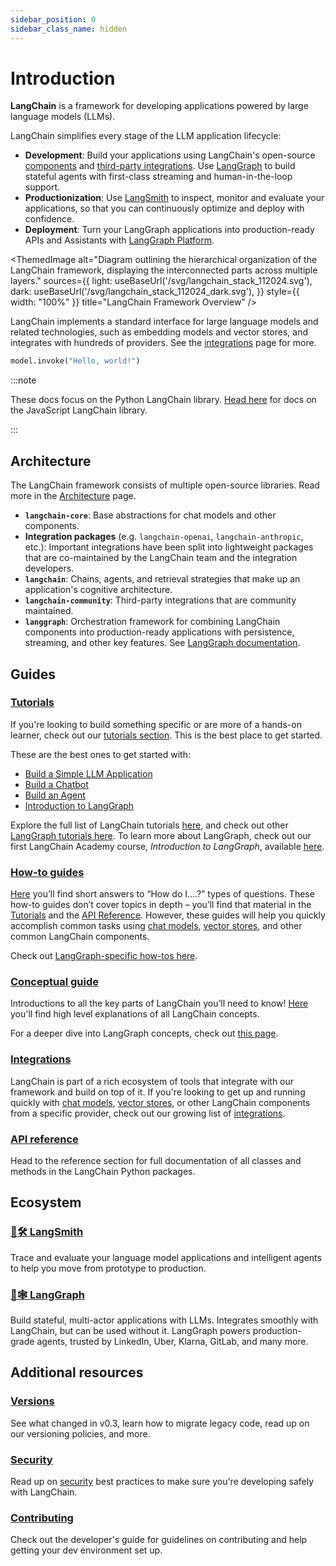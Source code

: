 ```yaml
---
sidebar_position: 0
sidebar_class_name: hidden
---
```


# Introduction

**LangChain** is a framework for developing applications powered by large language models (LLMs).

LangChain simplifies every stage of the LLM application lifecycle:
- **Development**: Build your applications using LangChain's open-source [components](/docs/concepts) and [third-party integrations](/docs/integrations/providers/).
Use [LangGraph](/docs/concepts/architecture/#langgraph) to build stateful agents with first-class streaming and human-in-the-loop support.
- **Productionization**: Use [LangSmith](https://docs.smith.langchain.com/) to inspect, monitor and evaluate your applications, so that you can continuously optimize and deploy with confidence.
- **Deployment**: Turn your LangGraph applications into production-ready APIs and Assistants with [LangGraph Platform](https://docs.langchain.com/langgraph-platform).


<ThemedImage
  alt="Diagram outlining the hierarchical organization of the LangChain framework, displaying the interconnected parts across multiple layers."
  sources={{
    light: useBaseUrl('/svg/langchain_stack_112024.svg'),
    dark: useBaseUrl('/svg/langchain_stack_112024_dark.svg'),
  }}
  style={{ width: "100%" }}
  title="LangChain Framework Overview"
/>

LangChain implements a standard interface for large language models and related
technologies, such as embedding models and vector stores, and integrates with
hundreds of providers. See the [integrations](/docs/integrations/providers/) page for
more.


<ChatModelTabs/>

```python
model.invoke("Hello, world!")
```

:::note

These docs focus on the Python LangChain library. [Head here](https://js.langchain.com) for docs on the JavaScript LangChain library.

:::

## Architecture

The LangChain framework consists of multiple open-source libraries. Read more in the
[Architecture](/docs/concepts/architecture/) page.

- **`langchain-core`**: Base abstractions for chat models and other components.
- **Integration packages** (e.g. `langchain-openai`, `langchain-anthropic`, etc.): Important integrations have been split into lightweight packages that are co-maintained by the LangChain team and the integration developers.
- **`langchain`**: Chains, agents, and retrieval strategies that make up an application's cognitive architecture.
- **`langchain-community`**: Third-party integrations that are community maintained.
- **`langgraph`**: Orchestration framework for combining LangChain components into production-ready applications with persistence, streaming, and other key features. See [LangGraph documentation](https://langchain-ai.github.io/langgraph/).

## Guides

### [Tutorials](/docs/tutorials)

If you're looking to build something specific or are more of a hands-on learner, check out our [tutorials section](/docs/tutorials).
This is the best place to get started.

These are the best ones to get started with:

- [Build a Simple LLM Application](/docs/tutorials/llm_chain)
- [Build a Chatbot](/docs/tutorials/chatbot)
- [Build an Agent](/docs/tutorials/agents)
- [Introduction to LangGraph](https://langchain-ai.github.io/langgraph/tutorials/introduction/)

Explore the full list of LangChain tutorials [here](/docs/tutorials), and check out other [LangGraph tutorials here](https://langchain-ai.github.io/langgraph/tutorials/). To learn more about LangGraph, check out our first LangChain Academy course, *Introduction to LangGraph*, available [here](https://academy.langchain.com/courses/intro-to-langgraph).


### [How-to guides](/docs/how_to)

[Here](/docs/how_to) you’ll find short answers to “How do I….?” types of questions.
These how-to guides don’t cover topics in depth – you’ll find that material in the [Tutorials](/docs/tutorials) and the [API Reference](https://python.langchain.com/api_reference/).
However, these guides will help you quickly accomplish common tasks using [chat models](/docs/how_to/#chat-models),
[vector stores](/docs/how_to/#vector-stores), and other common LangChain components.

Check out [LangGraph-specific how-tos here](https://langchain-ai.github.io/langgraph/how-tos/).

### [Conceptual guide](/docs/concepts)

Introductions to all the key parts of LangChain you’ll need to know! [Here](/docs/concepts) you'll find high level explanations of all LangChain concepts.

For a deeper dive into LangGraph concepts, check out [this page](https://langchain-ai.github.io/langgraph/concepts/).

### [Integrations](integrations/providers/index.mdx)

LangChain is part of a rich ecosystem of tools that integrate with our framework and build on top of it.
If you're looking to get up and running quickly with [chat models](/docs/integrations/chat/), [vector stores](/docs/integrations/vectorstores/),
or other LangChain components from a specific provider, check out our growing list of [integrations](/docs/integrations/providers/).


### [API reference](https://python.langchain.com/api_reference/)
Head to the reference section for full documentation of all classes and methods in the LangChain Python packages.

## Ecosystem

### [🦜🛠️ LangSmith](https://docs.smith.langchain.com)
Trace and evaluate your language model applications and intelligent agents to help you move from prototype to production.

### [🦜🕸️ LangGraph](https://langchain-ai.github.io/langgraph)
Build stateful, multi-actor applications with LLMs. Integrates smoothly with LangChain, but can be used without it. LangGraph powers production-grade agents, trusted by LinkedIn, Uber, Klarna, GitLab, and many more.

## Additional resources

### [Versions](/docs/versions/v0_3/)
See what changed in v0.3, learn how to migrate legacy code, read up on our versioning policies, and more.

### [Security](/docs/security)
Read up on [security](/docs/security) best practices to make sure you're developing safely with LangChain.

### [Contributing](contributing/index.mdx)
Check out the developer's guide for guidelines on contributing and help getting your dev environment set up.
